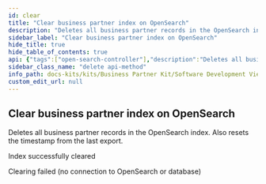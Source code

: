 ```yaml
---
id: clear
title: "Clear business partner index on OpenSearch"
description: "Deletes all business partner records in the OpenSearch index. Also resets the timestamp from the last export."
sidebar_label: "Clear business partner index on OpenSearch"
hide_title: true
hide_table_of_contents: true
api: {"tags":["open-search-controller"],"description":"Deletes all business partner records in the OpenSearch index. Also resets the timestamp from the last export.","operationId":"clear","responses":{"200":{"description":"Index successfully cleared"},"500":{"description":"Clearing failed (no connection to OpenSearch or database)"}},"method":"delete","path":"/api/opensearch/business-partner","servers":[{"url":"http://localhost:8080","description":"Generated server url"}],"info":{"title":"Business Partner Data Management Pool","description":"Service that manages and shares business partner data with other CatenaX services","version":"4.0.0-SNAPSHOT"},"postman":{"name":"Clear business partner index on OpenSearch","description":{"content":"Deletes all business partner records in the OpenSearch index. Also resets the timestamp from the last export.","type":"text/plain"},"url":{"path":["api","opensearch","business-partner"],"host":["{{baseUrl}}"],"query":[],"variable":[]},"method":"DELETE"}}
sidebar_class_name: "delete api-method"
info_path: docs-kits/kits/Business Partner Kit/Software Development View/Pool Api/business-partner-data-management-pool
custom_edit_url: null
---
```



## Clear business partner index on OpenSearch



Deletes all business partner records in the OpenSearch index. Also resets the timestamp from the last export.

<div><ApiTabs><TabItem label={"200"} value={"200"}><div>

Index successfully cleared

</div><div></div></TabItem><TabItem label={"500"} value={"500"}><div>

Clearing failed (no connection to OpenSearch or database)

</div><div></div></TabItem></ApiTabs></div>
      